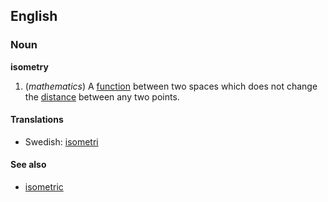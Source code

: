 ==English==
===Noun===
'''isometry'''
#(''mathematics'') A [[function]] between two spaces which does not change the [[distance]] between any two points.

====Translations====
*Swedish: [[isometri]]

====See also====
*[[isometric]]